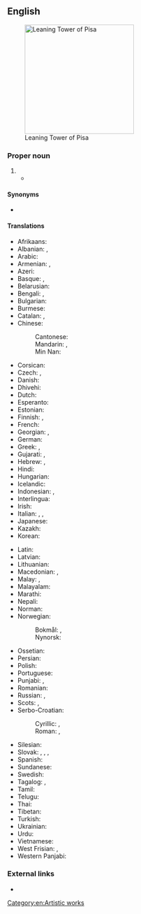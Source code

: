 ==English==
[[File:Leaning Tower of Pisa (1).jpg|thumb|250px|upright|Leaning Tower of Pisa]]

===Proper noun===
{{en-proper noun|head=the [[leaning|Leaning]] [[tower|Tower]] [[of]] [[Pisa]]}}

# {{l|en|A famous [[bell tower]] in the Italian town of [[Pisa]], known for its irregular lean.}}
#* {{quote-journal
|date=May 20, 2012
|author=Nathan Rabin
|title=TV: Review: THE SIMPSONS (CLASSIC): “Marge Gets A Job” (season 4, episode 7; originally aired 11/05/1992)
|work=The Onion AV Club
|url=http://www.avclub.com/articles/marge-gets-a-job,73723/
|page=
|passage=“Marge Gets A Job” opens with the foundation of the Simpson house tilting perilously to one side, making the family homestead look like the suburban equivalent of the '''Leaning Tower Of Pisa'''.}}

====Synonyms====
* {{l|en|Tower of Pisa}}

====Translations====
{{trans-top|the leaning bell tower in the Italian town of Pisa}}
* Afrikaans: {{t|af|Skewe Toring van Pisa}}
* Albanian: {{t|sq|Kulla e pjerrët e Pizës|f}}, {{t|sq|Kulla e Pizës|f}}
* Arabic: {{t|ar|بُرْج بِيزَا اَلْمَائِل|m}}
* Armenian: {{t|hy|Պիզայի աշտարակ|sc=Armn}}, {{t|hy|Պիզայի թեք աշտարակ|sc=Armn}}
* Azeri: {{t|az|Piza qülləsi}}
* Basque: {{t|eu|Pisako dorre okertua}}, {{t|eu|Pisako dorrea}}
* Belarusian: {{t|be|Пізанская вежа|f|sc=Cyrl}}
* Bengali: {{t|bn|পিসার হেলানো মিনার|sc=Beng}}, {{t|bn|পিসা টাওয়ার|sc=Beng}}
* Bulgarian: {{t|bg|Наклонена кула в Пиза|f|sc=Cyrl}}
* Burmese: {{t|my|ပီဆာမျှော်စင်|sc=Mymr}}
* Catalan: {{t|ca|Torre de Pisa|f}}, {{t|ca|Torre inclinada de Pisa|f}}
* Chinese:
*: Cantonese: {{t|yue|比薩斜塔|tr=bei2 saat3 ce4 taap3|sc=Hani}}
*: Mandarin: {{t+|cmn|比薩斜塔|sc=Hani}}, {{t|cmn|比萨斜塔|tr=Bǐsà Xiétǎ|sc=Hani}}
*: Min Nan: {{t|nan|Pisa Siâ Thah}}
* Corsican: {{t|co|Campanili tortu di Pisa|m}}
* Czech: {{t|cs|šikmá věž v Pise|f}}, {{t|cs|šikmá věž|f}}
* Danish: {{t|da|Det skæve tårn i Pisa|n}}
* Dhivehi: {{t|dv|ޕީސާގެ ޓަވަރު|sc=Thaa}}
* Dutch: {{t|nl|Toren van Pisa|m}}
* Esperanto: {{t|eo|oblikva turo de Pizo}}
* Estonian: {{t|et|Pisa torn}}
* Finnish: {{t|fi|Pisan kalteva torni}}, {{t|fi|Pisan torni}}
* French: {{t|fr|tour penchée de Pise|f}}
* Georgian: {{t|ka|პიზის დახრილი კოშკი|sc=Geor}}, {{t|ka|პიზის კოშკი|sc=Geor}}
* German: {{t|de|Schiefer Turm von Pisa|m}}
* Greek: {{t|el|Κεκλιμένος Πύργος της Πίζας|m}}, {{t|el|Πύργος της Πίζας|m}}
* Gujarati: {{t|gu|પીઝાનો ઢળતો મિનારો|m|sc=Gujr}}, {{t|gu|પીઝાનો મિનારો|m|sc=Gujr}}
* Hebrew: {{t|he|מִגְדָּל נָטוּי שֶׁל פִּיזָה|m|tr=migdál natúy shel Píza}}, {{t|he|מִגְדָּל פִּיזָה|m|tr=migdál Píza}}
* Hindi: {{t|hi|पीसा की मीनार|m|sc=Deva}}
* Hungarian: {{t|hu|pisai ferde torony}}
* Icelandic: {{t|is|Skakki turninn í Písa|m}}
* Indonesian: {{t|id|Menara Miring Pisa}}, {{t|id|Menara Pisa}}
* Interlingua: {{t|ia|Turre Oblique}}
* Irish: {{t|ga|Túr Claonta Pisa|m}}
* Italian: {{t|it|torre pendente di Pisa|f}}, {{t|it|torre di Pisa|f}}, {{qualifier|informal}} {{t|it|torre pendente|f}}
* Japanese: {{t|ja|ピサの斜塔|tr=ピサのしゃとう, Pisa no shatō|sc=Jpan}}
* Kazakh: {{t|kk|Пиза мұнарасы|sc=Cyrl}}
* Korean: {{t|ko|피사의 사탑|sc=Kore}}
{{trans-mid}}
* Latin: {{t|la|turris inclīnāta|f}}
* Latvian: {{t|lv|Pizas tornis|m}}
* Lithuanian: {{t|lt|Pizos bokštas|m}}
* Macedonian: {{t|mk|Кривата кула во Пиза|f|sc=Cyrl}}, {{t|mk|Кулата во Пиза|f|sc=Cyrl}}
* Malay: {{t|ms|Menara Pisa}}, {{t|ms|Menara Condong Pisa}}
* Malayalam: {{t|ml|പിസയിലെ ചരിഞ്ഞ ഗോപുരം|sc=Mlym}}
* Marathi: {{t|mr|पिसाचा कलता मनोरा|m|sc=Deva}}
* Nepali: {{t|ne|पिसाको लेनिङ टावर|sc=Deva}}
* Norman: {{t|nrf|Tou d'Pîse|f}}
* Norwegian:
*: Bokmål: {{t|nb|Det skjeve tårn i Pisa|n}}, {{t|nb|Det skjeve tårnet i Pisa|n}}
*: Nynorsk: {{t|nn|Det skeive tårnet i Pisa|n}}
* Ossetian: {{t|os|Пизӕйы мӕсыг}}
* Persian: {{t|fa|برج کج پیزا|sc=fa-Arab}}
* Polish: {{t|pl|Krzywa Wieża w Pizie|f}}
* Portuguese: {{t|pt|Torre de Pisa|f}}
* Punjabi: {{t|pa|ਪੀਸਾ ਦੀ ਝੁਕੀ ਹੋਈ ਮੀਨਾਰ|m|sc=Guru}}, {{t|pa|ਪੀਸਾ ਦੀ ਮੀਨਾਰ|m|sc=Guru}}
* Romanian: {{t|ro|Turnul înclinat din Pisa|n}}
* Russian: {{t|ru|Пиза́нская ба́шня|f}}, {{t|ru|Па́дающая ба́шня|f}}
* Scots: {{t|sco|Leanin Touer o Pisa}}, {{t|sco|Touer o Pisa}}
* Serbo-Croatian:
*: Cyrillic: {{t|sh|Ко̑сӣ то́рањ у Писи|m|sc=Cyrl}}, {{t|sh|Кри̑вӣ то́рањ у Писи|m|sc=Cyrl}}
*: Roman: {{t|sh|Kȏsī tóranj u Pisi|m}}, {{t|sh|Krȋvī tóranj u Pisi|m}}
* Silesian: {{t|szl|Ekńynto Wjeża we Piśe|f}}
* Slovak: {{t|sk|šikmá veža v Pise|f}}, {{t|sk|veža v Pise|f}}, {{t|sk|pisanská veža|f}}, {{t|sk|piská veža|f}}
* Spanish: {{t|es|Torre inclinada de Pisa|f}}
* Sundanese: {{t|su|Munara Pisa}}
* Swedish: {{t|sv|lutande tornet i Pisa|n}}
* Tagalog: {{t|tl|Nakahilig na Tore ng Pisa}}, {{t|tl|Tore ng Pisa}}
* Tamil: {{t|ta|பீசாவின் சாய்ந்த கோபுரம்|sc=Taml}}
* Telugu: {{t|te|పీసా టవర్|sc=Telu}}
* Thai: {{t|th|หอเอนเมืองปิซา|sc=Thai}}
* Tibetan: {{t|bo|པེའུ་ས་མཚོད་རྟེན་གསེག་མ།|sc=Tibt}}
* Turkish: {{t|tr|Pisa Kulesi}}
* Ukrainian: {{t|uk|Піза́нська ве́жа|f|sc=Cyrl}}
* Urdu: {{t|ur|پیسا ٹاور|sc=ur-Arab}}
* Vietnamese: {{t|vi|Tháp nghiêng Pisa}}
* West Frisian: {{t|fy|Toer fan Pisa}}, {{t|fy|skeve Toer fan Pisa}}
* Western Panjabi: {{t|pnb|پیسا ٹاور}}
{{trans-bottom}}

===External links===
* {{pedia}}

[[Category:en:Artistic works]]